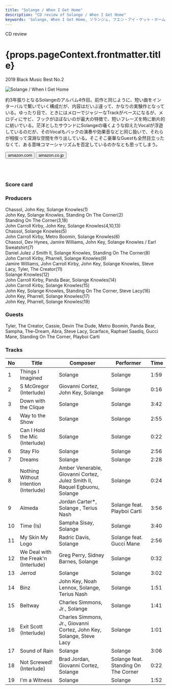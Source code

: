 ```yaml
---
title: "Solange / When I Get Home"
description: "CD review of Solange / When I Get Home"
keywords: 'Solange, When I Get Home, ソランジュ, フエン・アイ・ゲット・ホーム'
---
```




<p className="largeP">CD review</p>
<h1 className="h1--no--margin">{props.pageContext.frontmatter.title}</h1>
<p className="largeP"><Link to="/best50/2019/">2019 Black Music Best No.2</Link></p>

<Row  className="image-card-group">
	<Column colMd={"4"} colLg={"4"} noGutterMdLeft="">
       <ImageCard>

![Solange / When I Get Home](../../images/cd/solange4L.jpg) 

</ImageCard>
	</Column>
	<Column colMd={"8"} colLg={"8"} noGutterMdLeft="">
	<p>
	約3年振りとなるSolangeのアルバム4作目。前作と同じように、短い曲をインターバルで繋いでいく構成だが、内容はだいぶ違って、かなりの実験作となっている。ゆったり目で、ときにはメローでジャジーなTrackがベースになるが、メロディにサビ、フックがほぼないのが最大の特徴で、短いフレーズを時に断片的に紡いでいる。茫洋としたサウンドにSolangeの囁くような抑えたVocalが浮遊しているのだが、そのVocalもバックの演奏や効果音などと同じ扱いで、それらが相俟って深淵な空間を作り出している。そこそこ豪華なGuestも全然目立ったなくて、ある意味コマーシャリズムを否定しているのかなとも思ってしまう。
	</p>
	<div>
	    <Button href="https://amzn.to/2MrBuqp" kind="primary" size="small" renderIcon={ArrowUpRight24}>
          amazon.com
        </Button>
        <Button href="https://amzn.to/2AthTD6" kind="secondary" size="small" renderIcon={ArrowUpRight24}>
          amazon.co.jp
        </Button>
	</div>
	<a style="display:inline-block;overflow:hidden;background:url(https://linkmaker.itunes.apple.com/ja-jp/lockup.svg?releaseDate=2019-03-01&kind=album&bubble=apple_music&style=mono-black) no-repeat;width:180px;height:45px;" href="https://geo.music.apple.com/jp/album/when-i-get-home/1454595364?mt=1&app=music&ls=1&at=11lcug"></a>
	<a style="display:inline-block;overflow:hidden;background:url(https://linkmaker.itunes.apple.com/ja-jp/badge-lrg.svg?releaseDate=2019-03-01T00:00:00Z&kind=album&bubble=itunes_music) no-repeat;width:140px;height:45px;" href="https://geo.music.apple.com/jp/album/when-i-get-home/1454595364?app=itunes&at=11lcug"></a>
	</Column>
</Row>
<Row >
	<Column colMd={"4"} colLg={"4"} noGutterMdLeft="">
<div>
    <h3>Score card</h3>
	<SliderJS1 value="5" />
    <SliderJS2 value="2" />
	<SliderJS3 value="1" />
    <SliderJS4 value="9" />
</div>
</Column>
<Column colMd={"8"} colLg={"8"} noGutterMdLeft="">
<div>
<h3>Producers</h3>
<p>Chassol, John Key, Solange Knowles(1)
<br/>John Key, Solange Knowles, Standing On The Corner(2)
<br/>Standing On The Corner(3,18)
<br/>John Carroll Kirby, John Key, Solange Knowles(4,10,13)
<br/>Chassol, Solange Knowles(5)
<br/>John Carroll Kirby, Metro Boomin, Solange Knowles(6)
<br/>Chassol, Dev Hynes, Jamire Williams, John Key, Solange Knowles / Earl Sweatshirt(7)
<br/>Daniel Julez J Smith II, Solange Knowles, Standing On The Corner(8)
<br/>John Carroll Kirby, Pharrell, Solange Knowles(9)
<br/>Jamire Williams, John Carroll Kirby, John Key, Solange Knowles, Steve Lacy, Tyler, The Creator(11)
<br/>Solange Knowles(12)
<br/>John Carroll Kirby, Panda Bear, Solange Knowles(14)
<br/>John Carroll Kirby, Solange Knowles(15)
<br/>John Key, Solange Knowles, Standing On The Corner, Steve Lacy(16)
<br/>John Key, Pharrell, Solange Knowles(17)
<br/>John Key, Pharrell, Solange Knowles(19)
</p>
<h3>Guests</h3>
<p>
Tyler, The Creator, Cassie, Devin The Dude, Metro Boomin, Panda Bear, Sampha, The-Dream, Abra, Steve Lacy, Scarface, Raphael Saadiq, Gucci Mane, Standing On The Corner, Playboi Carti
</p>
</div>
</Column>
</Row>

<h3>Tracks</h3>

| No  | 	Title	                          |	Composer	                                                              |	Performer	                         | Time	|
| --- |	------------------------------------- |	--------------------------------------------------------------------------|------------------------------------- | ----	|
| 1	  |	Things I Imagined	                  |	Solange	                                                                  |	Solange	                             | 1:59	|
| 2	  |	S McGregor (Interlude)                |	Giovanni Cortez, John Key, Solange	                                      |	Solange	                             | 0:16	|
| 3	  |	Down with the Clique                  |	Solange	                                                                  |	Solange	                             | 3:42	|
| 4	  |	Way to the Show	                      |	Solange	                                                                  |	Solange	                             | 2:55	|
| 5	  |	Can I Hold the Mic (Interlude)	      |	Solange	                                                                  |	Solange	                             | 0:22	|
| 6	  |	Stay Flo	                          |	Solange	                                                                  |	Solange	                             | 2:56	|
| 7	  |	Dreams	                              |	Solange	                                                                  |	Solange	                             | 2:28	|
| 8	  |	Nothing Without Intention (Interlude) |	Amber Venerable, Giovanni Cortez, Julez Smith II, Raquel Egbuonu, Solange |	Solange	                             | 0:24	|
| 9	  |	Almeda	                              |	Jordan Carter*, Solange , Terius Nash	                                  |	Solange feat. Playboi Carti	         | 3:56	|
| 10  |	Time (Is)	                          |	Sampha Sisay, Solange	                                                  |	Solange	                             | 3:40	|
| 11  |	My Skin My Logo	                      |	Radric Davis, Solange	                                                  |	Solange feat. Gucci Mane	         | 2:56	|
| 12  |	We Deal with the Freak'n (Interlude)  |	Greg Perry, Sidney Barnes, Solange	                                      |	Solange	                             | 0:32	|
| 13  |	Jerrod	                              |	Solange	                                                                  |	Solange                  	         | 3:02	|
| 14  |	Binz	                              |	John Key, Noah Lennox, Solange, Terius Nash	                              |	Solange                  	         | 1:51	|
| 15  |	Beltway	                              |	Charles Simmons, Jr., Solange	                                          |	Solange                  	         | 1:41	|
| 16  |	Exit Scott (Interlude)	              |	Charles Simmons, Jr., Giovanni Cortez, John Key, Solange, Steve Lacy	  |	Solange                  	         | 1:01	|
| 17  |	Sound of Rain	                      |	Solange	                                                                  |	Solange                  	         | 3:06	|
| 18  |	Not Screwed! (Interlude)	          |	Brad Jordan, Giovanni Cortez, Solange	                                  |	Solange feat. Standing On The Corner | 0:22	|
| 19  |	I'm a Witness	                      |	Solange	                                                                  |	Solange	                             | 1:52	|
